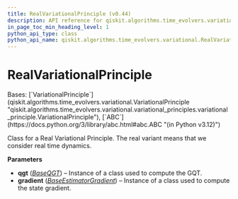 ```yaml
---
title: RealVariationalPrinciple (v0.44)
description: API reference for qiskit.algorithms.time_evolvers.variational.RealVariationalPrinciple in qiskit v0.44
in_page_toc_min_heading_level: 1
python_api_type: class
python_api_name: qiskit.algorithms.time_evolvers.variational.RealVariationalPrinciple
---
```


# RealVariationalPrinciple

<Class id="qiskit.algorithms.time_evolvers.variational.RealVariationalPrinciple" isDedicatedPage={true} github="https://github.com/qiskit/qiskit/tree/stable/0.25/qiskit/algorithms/time_evolvers/variational/variational_principles/real_variational_principle.py" signature="qiskit.algorithms.time_evolvers.variational.RealVariationalPrinciple(qgt, gradient)" modifiers="class">
  Bases: [`VariationalPrinciple`](qiskit.algorithms.time_evolvers.variational.VariationalPrinciple "qiskit.algorithms.time_evolvers.variational.variational_principles.variational_principle.VariationalPrinciple"), [`ABC`](https://docs.python.org/3/library/abc.html#abc.ABC "(in Python v3.12)")

  Class for a Real Variational Principle. The real variant means that we consider real time dynamics.

  **Parameters**

  *   **qgt** ([*BaseQGT*](qiskit.algorithms.gradients.BaseQGT "qiskit.algorithms.gradients.BaseQGT")) – Instance of a class used to compute the GQT.
  *   **gradient** ([*BaseEstimatorGradient*](qiskit.algorithms.gradients.BaseEstimatorGradient "qiskit.algorithms.gradients.BaseEstimatorGradient")) – Instance of a class used to compute the state gradient.
</Class>

